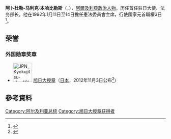 {{Infobox President
 | name=Abdelmalek Benhabyles<br /> عبد المالك بن حابيليس
 | image = Abdelmalek Benhabylès.png
 | order = [[阿爾及利亞總統|阿爾及利亞總統]]
 | term_start = 11 January 1992
 | term_end = 14 January 1992
 | predecessor = [[Benjedid_Chadli|Benjedid Chadli]]
 | successor = [[Mohamed_Boudiaf|Mohamed Boudiaf]]
 | birth_date = {{Birth date|1921|4|27|df=y}}
 | birth_place = [[法屬阿爾及利亞|法屬阿爾及利亞]]{{link-en|本尼阿齊茲|Beni Aziz|切夫留爾}}
 | death_date = {{Death date and age|2018|12|28|1921|4|27}}
| death_place= [[阿爾及利亞|阿爾及利亞]][[阿爾及爾|阿爾及爾]]
 | spouse = 
 | party = 
 | religion = [[遜尼派|遜尼派]]
}}

'''阿卜杜勒-马利克·本哈比勒斯'''（{{lang-ar|'''عبد المالك بن حبيلس'''}}，{{bd|1921年|4月27日|2018年|12月28日|catIdx=Benhabyles}}），[[阿爾及利亞|阿爾及利亞]][[政治人物|政治人物]]，历任首任驻日大使、法务部长。他在1992年1月11日至14日擔任憲法委員會主席，行使國家元首職權3日<ref>{{Cite web |url=http://rulers.org/rula1.html |title=存档副本 |access-date=2014-02-10 |archive-date=2011-07-09 |archive-url=https://web.archive.org/web/20110709012234/http://www.rulers.org/rula1.html |dead-url=no }}</ref>。

==荣誉==
===外国勋章奖章===
* [[File:JPN_Kyokujitsu-sho_1Class_BAR.svg|60px]] [[旭日大绶章|旭日大绶章]]（[[日本|日本]]，2012年11月3日公布<ref>{{ja}}{{cite web |url=https://www.mofa.go.jp/mofaj/gaiko/protocol/pdfs/h24_au.pdf |title=平成24年秋の外国人叙勲受章者名簿 |publisher=[[内阁府|内阁府]] |date=2012-11-03 |accessdate=2022-01-20 |archive-date=2021-01-26 |archive-url=https://web.archive.org/web/20210126132602/https://www.mofa.go.jp/mofaj/gaiko/protocol/pdfs/h24_au.pdf |dead-url=no }}</ref>）

== 參考資料 ==
{{Reflist}}

{{AlgerianPres}}

{{Authority control}}
{{DEFAULTSORT:Benhabyles, Abdelmalek}}
[[Category:阿尔及利亚总统|Category:阿尔及利亚总统]]
[[Category:旭日大绶章获得者|Category:旭日大绶章获得者]]
